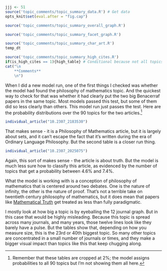 ```r
jjj <- 51
source('topic_comments/topic_summary_data.R') # Get data
opts_knit$set(eval.after = "fig.cap")
```

```r
source('topic_comments/topic_summary_overall_graph.R')
```

```r
source('topic_comments/topic_summary_facet_graph.R')
```

```r
source('topic_comments/topic_summary_char_art.R')
temp_dt
```

```r
source('topic_comments/topic_summary_high_cites.R')
if(is_high_cites == 1){high_table} # Conditional because not all topics have high cites
cat("\n
	**Comments**
	\n")
```

When I did a new model run, one of the first things I checked was whether the model had found the philosophy of mathematics topic. And the quickest way to check for that was whether it had clearly put the two big Benacerraf papers in the same topic. Most models passed this test, but some of them did so less clearly than others. This model run just passes the test. Here are the probability distributions over the 90 topics for the two articles.^[Remember that these tables are cropped at 2%; the model assigns probabilities to all 90 topics but I'm not showing them all here.]

```r
individual_article("10.2307_2183530")
```

That makes sense - it is a Philosophy of Mathematics article, but it is largely about sets, and it can't escape the fact that it's written during the era of Ordinary Language Philosophy. But the second table is a closer run thing.

```r
individual_article("10.2307_2025075")
```

Again, this sort of makes sense - the article is about truth. But the model is much less sure how to classify this article, as evidenced by the number of topics that get a probability between 4.6% and 7.4%.

What the model is working with is a conception of philosophy of mathematics that is centered around two debates. One is the nature of infinity, the other is the nature of proof. That's not a terrible take on twentieth century philosophy of mathematics, but it does mean that papers like [Mathematical Truth](https://philpapers.org/rec/BENMT) get treated as less than fully paradigmatic.

I mostly look at how big a topic is by eyeballing the 12 journal graph. But in this case that would be highly misleading. Because this topic is spread across many journals, and many years, those twelve lines look like they barely have a pulse. But the tables show that, depending on how you measure size, this is the 23rd or 40th biggest topic. So many other topics are concentrated in a small number of journals or times, and they make a bigger visual impact than topics like this that keep chugging along.